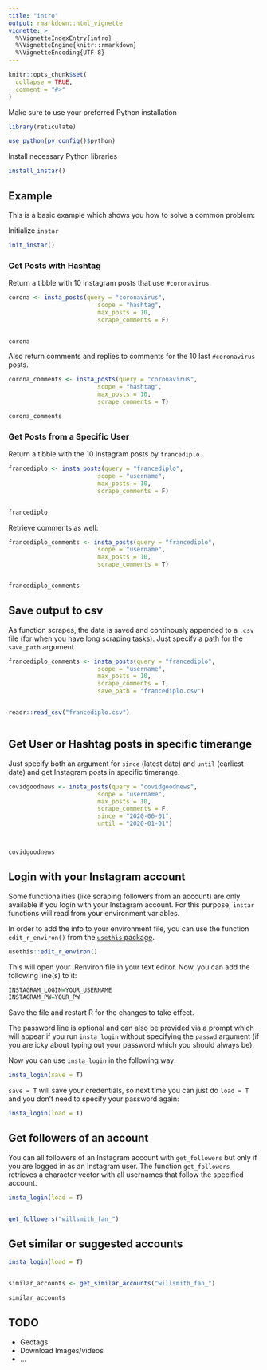 ```yaml
---
title: "intro"
output: rmarkdown::html_vignette
vignette: >
  %\VignetteIndexEntry{intro}
  %\VignetteEngine{knitr::rmarkdown}
  %\VignetteEncoding{UTF-8}
---
```


```r
knitr::opts_chunk$set(
  collapse = TRUE,
  comment = "#>"
)
```



Make sure to use your preferred Python installation

```r
library(reticulate)

use_python(py_config()$python)

```

Install necessary Python libraries

```r
install_instar()
```


## Example

This is a basic example which shows you how to solve a common problem:



Initialize `instar`

```r
init_instar()
```

### Get Posts with Hashtag

Return a tibble with 10 Instagram posts that use `#coronavirus`.


```r

corona <- insta_posts(query = "coronavirus", 
                         scope = "hashtag",
                         max_posts = 10, 
                         scrape_comments = F)


corona
```

Also return comments and replies to comments for the 10 last `#coronavirus` posts.

```r
corona_comments <- insta_posts(query = "coronavirus", 
                         scope = "hashtag",
                         max_posts = 10, 
                         scrape_comments = T)

corona_comments
```


### Get Posts from a Specific User

Return a tibble with the 10 Instagram posts by `francediplo`.


```r

francediplo <- insta_posts(query = "francediplo", 
                         scope = "username",
                         max_posts = 10, 
                         scrape_comments = F)


francediplo
```

Retrieve comments as well:

```r

francediplo_comments <- insta_posts(query = "francediplo", 
                         scope = "username",
                         max_posts = 10, 
                         scrape_comments = T)


francediplo_comments
```


## Save output to csv

As function scrapes, the data is saved and continously appended to a `.csv` file (for when you have long scraping tasks). Just specify a path for the `save_path` argument.

```r
francediplo_comments <- insta_posts(query = "francediplo", 
                         scope = "username",
                         max_posts = 10, 
                         scrape_comments = T, 
                         save_path = "francediplo.csv")


readr::read_csv("francediplo.csv")



```


## Get User or Hashtag posts in specific timerange

Just specify both an argument for `since` (latest date) and `until` (earliest date) and get Instagram posts in specific timerange.

```r

covidgoodnews <- insta_posts(query = "covidgoodnews",
                         scope = "username",
                         max_posts = 10,
                         scrape_comments = F,
                         since = "2020-06-01",
                         until = "2020-01-01")



covidgoodnews
```


## Login with your Instagram account

Some functionalities (like scraping followers from an account) are only available if you login with your Instagram account. For this purpose, `instar` functions will read from your environment variables. 



In order to add the info to your environment file, you can use the function `edit_r_environ()` from the [`usethis` package](https://usethis.r-lib.org/).

```r
usethis::edit_r_environ()
```


This will open your .Renviron file in your text editor. Now, you can add the following line(s) to it:

```r
INSTAGRAM_LOGIN=YOUR_USERNAME
INSTAGRAM_PW=YOUR_PW
```

Save the file and restart R for the changes to take effect.

The password line is optional and can also be provided via a prompt which will appear if you run `insta_login` without specifying the `passwd` argument (if you are icky about typing out your password which you should always be).

Now you can use `insta_login` in the following way:

```r
insta_login(save = T)
```

`save = T` will save your credentials, so next time you can just do `load = T` and you don't need to specify your password again:

```r
insta_login(load = T)
```

## Get followers of an account

You can all followers of an Instagram account with `get_followers` but only if you are logged in as an Instagram user. The function `get_followers` retrieves a character vector with all usernames that follow the specified account.

```r
insta_login(load = T)


get_followers("willsmith_fan_")
```

## Get similar or suggested accounts


```r
insta_login(load = T)


similar_accounts <- get_similar_accounts("willsmith_fan_")

similar_accounts
```


## TODO

+ Geotags
+ Download Images/videos
+ ...

